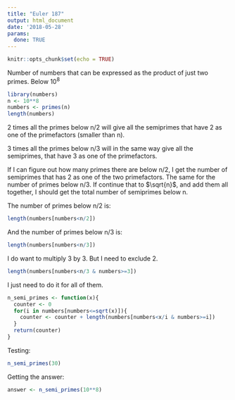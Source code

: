 ```yaml
---
title: "Euler 187"
output: html_document
date: '2018-05-28'
params:
  done: TRUE
---
```


```r
knitr::opts_chunk$set(echo = TRUE)
```

Number of numbers that can be expressed as the product of just two
primes. Below $10^8$


```r
library(numbers)
n <- 10**8
numbers <- primes(n)
length(numbers)
```


2 times all the primes below n/2 will give all the semiprimes that have 2 as one 
of the primefactors (smaller than n).

3 times all the primes below n/3 will in the same way give all the semiprimes, 
that have 3 as one of the primefactors.

If I can figure out how many primes there are below n/2, I get the number of semiprimes that has 2 as one of the two primefactors. The same for the number of primes below n/3. If continue 
that to $\sqrt{n}$, and add them all together, I should get the total number of semiprimes below n.

The number of primes below n/2 is:

```r
length(numbers[numbers<n/2])
```

And the number of primes below n/3 is:
```r
length(numbers[numbers<n/3])
```



I do want to multiply 3 by 3. But I need to exclude 2.

```r
length(numbers[numbers<n/3 & numbers>=3])
```


I just need to do it for all of them.

```r
n_semi_primes <- function(x){
  counter <- 0
  for(i in numbers[numbers<=sqrt(x)]){
    counter <- counter + length(numbers[numbers<x/i & numbers>=i])
  }
  return(counter)
}

```


Testing:
```r
n_semi_primes(30)
```

Getting the answer:
```r
answer <- n_semi_primes(10**8)
```


